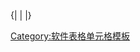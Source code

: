 <noinclude>{|
|</noinclude>{{free|[[GNU通用公共许可证|GNU GPL]]}}<noinclude>
|}
{{Documentation|Template:Table cell templates/doc}}

[[Category:软件表格单元格模板]]
</noinclude>